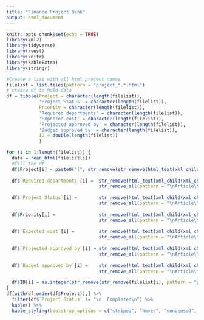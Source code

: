 ```yaml
---
title: "Finance Project Bank"
output: html_document
---
```


```r
knitr::opts_chunk$set(echo = TRUE)
library(xml2)
library(tidyverse)
library(rvest)
library(knitr)
library(kableExtra)
library(stringr)
```

```r
#Create a list with all html project names
filelist = list.files(pattern = "project_*.*.html")
# create df to hold data
df = tibble(Project = character(length(filelist)),
            'Project Status' = character(length(filelist)),
            Priority = character(length(filelist)),
            'Required departments' = character(length(filelist)),
            'Expected cost' = character(length(filelist)),
            'Projected approved by' = character(length(filelist)),
            'Budget approved by' = character(length(filelist)),
            ID = double(length(filelist))
            )

for (i in 1:length(filelist)) {
  data = read_html(filelist[i])
  #fill the df
  df$Project[i] = paste0("[", str_remove(str_remove(html_text(xml_child(xml_child(xml_child(data, 2), 1), 1)),pattern = "\r\n\r\n\r\n\r\n"),pattern = "\r\n\r\n"), "](", filelist[i], ")")
    
  df$`Required departments`[i] =  str_remove(html_text(xml_child(xml_child(xml_child(data, 2), 1), 4)) %>%
                                  str_remove_all(pattern = "\nArticle\\s[0-9]"), "Required departments ")
  
  df$`Project Status`[i] =        str_remove(html_text(xml_child(xml_child(xml_child(data, 2), 1), 9)) %>% 
                                  str_remove_all(pattern = "\nArticle\\s[0-9]"), "Project Status ")
  
  df$Priority[i] =                str_remove(html_text(xml_child(xml_child(xml_child(data, 2), 1), 7)) %>% 
                                  str_remove_all(pattern = "\nArticle\\s[0-9]"), "Priority  ")
  
  df$`Expected cost`[i] =         str_remove(html_text(xml_child(xml_child(xml_child(data, 2), 1), 6)) %>% 
                                  str_remove_all(pattern = "\nArticle\\s[0-9]"), "Expected cost ")
  
  df$`Projected approved by`[i] = str_remove(html_text(xml_child(xml_child(xml_child(data, 2), 1), 5)) %>% 
                                  str_remove_all(pattern = "\nArticle\\s[0-9]"), "Project approved by ")
  
  df$`Budget approved by`[i] =    str_remove(html_text(xml_child(xml_child(xml_child(data, 2), 1), 8)) %>% 
                                  str_remove_all(pattern = "\nArticle\\s[0-9]"), "Budget approved by ")
  
  df$ID[i] = as.integer(str_remove(str_remove(filelist[i], pattern = "project_"), pattern = ".html"))
}
df[with(df,order(df$Project)),] %>%
  filter(df$`Project Status` != "\n  Completed\n") %>%
  kable() %>%
  kable_styling(bootstrap_options = c("striped", "hover", "condensed", "responsive"))
```

